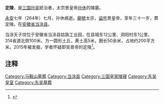 '''定陵'''，是[[三国|三国]][[孙吴|孙吴]]統治者，太宗景皇帝[[孙休|孙休]]的陵墓。

[[永安_(东吴)|永安]]七年（264年）七月，孙休病逝。[[廟號|廟號]]太宗，[[谥号|谥号]]景皇帝，享年三十一岁，葬定陵。在[[安徽省|安徽省]][[当涂县|当涂县]]。

当涂天子坟位于安徽省当涂县姑孰工业园，在县城东12公里、洞阳村东1公里、314省道北侧100米。为一圆形土丘，黄土高5米，圈长50余米，占地约200平方米。2015年被发掘，学者怀疑即吴景帝的定陵<ref>{{Cite web |url=http://cul.sohu.com/20160311/n440139238.shtml |title=疑孙权第六子孙休墓被发现 顶部有明显盗洞 |accessdate=2016-07-26 |archive-date=2016-04-10 |archive-url=https://web.archive.org/web/20160410063247/http://cul.sohu.com/20160311/n440139238.shtml |dead-url=no }}</ref>。

==注释==
<references/>
[[Category:马鞍山墓葬|Category:马鞍山墓葬]]
[[Category:当涂县|Category:当涂县]]
[[Category:三国皇家陵寝|Category:三国皇家陵寝]]
[[Category:东吴皇室|Category:东吴皇室]]
[[Category:东吴墓葬|Category:东吴墓葬]]
{{anhui-stub}}